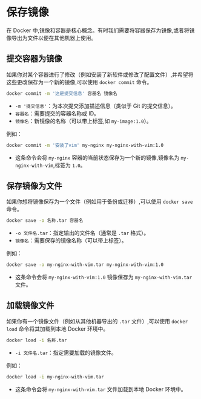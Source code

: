 # 保存镜像

在 Docker 中,镜像和容器是核心概念。有时我们需要将容器保存为镜像,或者将镜像导出为文件以便在其他机器上使用。



## 提交容器为镜像

如果你对某个容器进行了修改（例如安装了新软件或修改了配置文件）,并希望将这些更改保存为一个新的镜像,可以使用 `docker commit` 命令。

```bash
docker commit -m '这是提交信息' 容器名 镜像名
```

- `-m '提交信息'`：为本次提交添加描述信息（类似于 Git 的提交信息）。
- `容器名`：需要提交的容器名称或 ID。
- `镜像名`：新镜像的名称（可以带上标签,如 `my-image:1.0`）。



例如：

```bash
docker commit -m '安装了vim' my-nginx my-nginx-with-vim:1.0
```

- 这条命令会将 `my-nginx` 容器的当前状态保存为一个新的镜像,镜像名为 `my-nginx-with-vim`,标签为 `1.0`。



## 保存镜像为文件

如果你想将镜像保存为一个文件（例如用于备份或迁移）,可以使用 `docker save` 命令。

```bash
docker save -o 名称.tar 容器名
```

- `-o 文件名.tar`：指定输出的文件名（通常是 `.tar` 格式）。
- `镜像名`：需要保存的镜像名称（可以带上标签）。

例如：

```bash
docker save -o my-nginx-with-vim.tar my-nginx-with-vim:1.0
```

- 这条命令会将 `my-nginx-with-vim:1.0` 镜像保存为 `my-nginx-with-vim.tar` 文件。



## 加载镜像文件

如果你有一个镜像文件（例如从其他机器导出的 `.tar` 文件）,可以使用 `docker load` 命令将其加载到本地 Docker 环境中。

```bash
docker load -i 名称.tar
```

- `-i 文件名.tar`：指定需要加载的镜像文件。

例如：

```bash
docker load -i my-nginx-with-vim.tar
```

- 这条命令会将 `my-nginx-with-vim.tar` 文件加载到本地 Docker 环境中。

